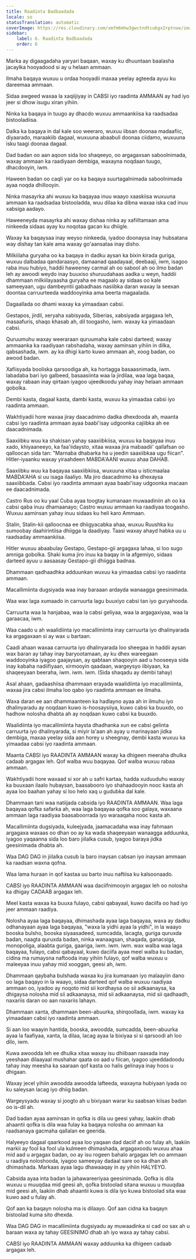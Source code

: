 ```yaml
---
title: Raadinta Badbaadada
locale: so
statusTranslation: automatic
coverImage: https://res.cloudinary.com/xmfm6mhw3gwctndtcubgx2rptnae/image/upload/v1740337243/small_cover_educacion_fundamental_a051170f1c.webp
sidebar:
    label: 6. Raadinta Badbaadada
    order: 6
---
```

Marka ay digaagadaha yaryari baqaan, waxay ku dhuuntaan baalasha jacaylka hooyadood si ay u helaan ammaan.

Ilmaha baqaya wuxuu u ordaa hooyadii maxaa yeelay agteeda ayuu ku dareemaa ammaan.

Sidaa awgeed waxaa la xaqiijiyay in CABSI iyo raadinta AMMAAN ay had iyo jeer si dhow isugu xiran yihiin.

Ninka ka baqaya in tuugo ay dhacdo wuxuu ammaankiisa ka raadsadaa bistooladiisa.

Dalka ka baqaya in dal kale soo weeraro, wuxuu iibsan doonaa madaafiic, diyaarado, maraakiib dagaal, wuxuuna abaabuli doonaa ciidamo, wuxuuna isku taagi doonaa dagaal.

Dad badan oo aan aqoon sida loo shaqeeyo, oo argagaxsan saboolnimada, waxay ammaan ka raadiyaan dembiga, waxayna noqdaan tuugo, dhacdooyin, iwm.

Haween badan oo caqli yar oo ka baqaya suurtagalnimada saboolnimada ayaa noqda dhillooyin.

Ninka masayrka ahi wuxuu ka baqayaa inuu waayo xaaskiisa wuxuuna ammaan ka raadsadaa bistooladda, wuu dilaa ka dibna waxaa iska cad inuu xabsiga aadayo.

Haweeneyda masayrka ahi waxay dishaa ninka ay xafiiltamaan ama ninkeeda sidaas ayay ku noqotaa gacan ku dhiigle.

Waxay ka baqaysaa inay weyso ninkeeda, iyadoo doonaysa inay hubsatana way dishay tan kale ama waxay go'aansataa inay disho.

Milkiilaha guryaha oo ka baqaya in dadku aysan ka bixin kirada guriga, wuxuu dalbadaa qandaraasyo, damaanad qaadayaal, deebaaji, iwm, isagoo raba inuu hubiyo, haddii haweeney carmal ah oo sabool ah oo ilmo badan leh ay awoodi weydo inay buuxiso shuruudahaas aadka u weyn, haddii dhammaan milkiilayaasha guryaha ee magaalo ay sidaas oo kale sameeyaan, ugu dambeyntii gabadhaas nasiibka daran waxay la seexan doontaa carruurteeda waddooyinka ama beerta magaalada.

Dagaallada oo dhami waxay ka yimaadaan cabsi.

Gestapos, jirdil, xeryaha xabisyada, Siberias, xabsiyada argagaxa leh, masaafuris, shaqo khasab ah, dil toogasho, iwm. waxay ka yimaadaan cabsi.

Quruumuhu waxay weeraraan quruumaha kale cabsi darteed; waxay ammaanka ka raadiyaan rabshadaha, waxay aaminsan yihiin in dilka, qabsashada, iwm. ay ka dhigi karto kuwo ammaan ah, xoog badan, oo awood badan.

Xafiisyada booliska qarsoodiga ah, ka hortagga basaasnimada, iwm. labadaba bari iyo galbeed, basaasiinta waa la jirdilaa, waa laga baqaa, waxay rabaan inay qirtaan iyagoo ujeedkoodu yahay inay helaan ammaan gobolka.

Dembi kasta, dagaal kasta, dambi kasta, wuxuu ka yimaadaa cabsi iyo raadinta ammaan.

Wakhtiyadii hore waxaa jiray daacadnimo dadka dhexdooda ah, maanta cabsi iyo raadinta ammaan ayaa baabi'isay udgoonka cajiibka ah ee daacadnimada.

Saaxiibku wuu ka shakisan yahay saaxiibkiisa, wuxuu ka baqayaa inuu xado, khiyaaneeyo, ka faa'iidaysto, xitaa waxaa jira mabaadii' qallafsan oo qalloocan sida tan: "Marnaba dhabarka ha u jeedin saaxiibkaa ugu fiican". Hitler-iyaanku waxay yiraahdeen MABDA'AANI wuxuu ahaa DAHAB.

Saaxiibku wuu ka baqayaa saaxiibkiisa, wuxuuna xitaa u isticmaalaa MABDA'AHA si uu isaga ilaaliyo. Ma jiro daacadnimo ka dhexaysa saaxiibbada. Cabsi iyo raadinta ammaan ayaa baabi'isay udgoonka macaan ee daacadnimada.

Castro Rus oo ku yaal Cuba ayaa toogtay kumanaan muwaadiniin ah oo ka cabsi qaba inuu dhamaanayo; Castro wuxuu ammaan ka raadiyaa toogasho. Wuxuu aaminsan yahay inuu sidaas ku heli karo Ammaan.

Stalin, Stalin-kii qalloocnaa ee dhiigyacabka ahaa, wuxuu Ruushka ku sumoobay daahirintiisa dhiigga la daadiyay. Taasi waxay ahayd habka uu u raadsaday ammaankiisa.

Hitler wuxuu abaabulay Gestapo, Gestapo-gii argagaxa lahaa, si loo sugo amniga gobolka. Shaki kuma jiro inuu ka baqay in la afgemiyo, sidaas darteed ayuu u aasaasay Gestapo-gii dhiigga badnaa.

Dhammaan qadhaadhka adduunkan wuxuu ka yimaadaa cabsi iyo raadinta ammaan.

Macallimiinta dugsiyada waa inay baraaan ardayda wanaagga geesinimada.

Waa wax laga xumaado in carruurta lagu buuxiyo cabsi tan iyo guryahooda.

Carruurta waa la hanjabaa, waa la cabsi geliyaa, waa la argagaxiyaa, waa la garaacaa, iwm.

Waa caado u ah waalidiinta iyo macallimiinta inay carruurta iyo dhalinyarada ka argagaxaan si ay wax u bartaan.

Caadi ahaan waxaa carruurta iyo dhalinyarada loo sheegaa in haddii aysan wax baran ay tahay inay baryootamaan, ay ku dhex wareegaan waddooyinka iyagoo gaajaysan, ay qabtaan shaqooyin aad u hooseeya sida inay kabaha nadiifiyaan, xirmooyin qaadaan, wargeysyo iibiyaan, ka shaqeeyaan beeraha, iwm. iwm. iwm. (Sida shaqadu ay dembi tahay)

Asal ahaan, gadaashiisa dhammaan erayada waalidiinta iyo macallimiinta, waxaa jira cabsi ilmaha loo qabo iyo raadinta ammaan ee ilmaha.

Waxa daran ee aan dhammaanteen ka hadlayno ayaa ah in ilmuhu iyo dhalinyaradu ay noqdaan kuwo is-hoosaysiiya, kuwo cabsi ka buuxdo, oo hadhow nolosha dhabta ah ay noqdaan kuwo cabsi ka buuxdo.

Waalidiinta iyo macallimiinta haysta dhadhanka xun ee cabsi gelinta carruurta iyo dhalinyarada, si miyir la'aan ah ayay u marinayaan jidka dembiga, maxaa yeelay sida aan horey u sheegnay, dembi kasta wuxuu ka yimaadaa cabsi iyo raadinta ammaan.

Maanta CABSI iyo RAADINTA AMMAAN waxay ka dhigeen meeraha dhulka cadaab argagax leh. Qof walba wuu baqayaa. Qof walba wuxuu rabaa ammaan.

Wakhtiyadii hore waxaad si xor ah u safri kartaa, hadda xuduuduhu waxay ka buuxaan ilaalo hubaysan, baasabooro iyo shahaadooyin nooc kasta ah ayaa loo baahan yahay si loo helo xaq u gudubka dal kale.

Dhammaan tani waa natiijada cabsida iyo RAADINTA AMMAAN. Waa laga baqayaa qofka safarka ah, waa laga baqayaa qofka soo galaya, waxaana ammaan laga raadiyaa baasaboorrada iyo waraaqaha nooc kasta ah.

Macallimiinta dugsiyada, kuleejyada, jaamacadaha waa inay fahmaan argagaxa waxaas oo dhan oo ay ka wada shaqeeyaan wanaagga adduunka, iyagoo yaqaanna sida loo baro jiilalka cusub, iyagoo baraya jidka geesinimada dhabta ah.

Waa DAG DAG in jiilalka cusub la baro inaysan cabsan iyo inaysan ammaan ka raadsan waxna qofna.

Waa lama huraan in qof kastaa uu barto inuu naftiisa ku kalsoonaado.

CABSI iyo RAADINTA AMMAAN waa daciifnimooyin argagax leh oo nolosha ka dhigay CADAAB argagax leh.

Meel kasta waxaa ka buuxa fulayo, cabsi qabayaal, kuwo daciifa oo had iyo jeer ammaan raadiya.

Nolosha ayaa laga baqayaa, dhimashada ayaa laga baqayaa, waxa ay dadku odhanayaan ayaa laga baqayaa, "waxa la yidhi ayaa la yidhi", in la waayo booska bulsho, booska siyaasadeed, sumcadda, lacagta, guriga quruxda badan, naagta quruxda badan, ninka wanaagsan, shaqada, ganacsiga, monopoliga, alaabta guriga, gaariga, iwm. iwm. iwm. wax walba waa laga baqayaa, fulayo, cabsi qabayaal, kuwo daciifa ayaa meel walba ku badan, cidina ma rumaysna naftooda inay yihiin fulayo, qof walba wuxuu u maleeyaa inuu yahay mid xooggan, geesi ah, iwm.

Dhammaan qaybaha bulshada waxaa ku jira kumanaan iyo malaayiin dano oo laga baqayo in la waayo, sidaa darteed qof walba wuxuu raadiyaa ammaan oo, iyadoo ay noqoto mid sii kordhaysa oo sii adkaanaysa, ka dhigaysa nolosha mid sii adkaanaysa, mid sii adkaanaysa, mid sii qadhaadh, naxariis daran oo aan naxariis lahayn.

Dhammaan xanta, dhammaan been-abuurka, shirqoollada, iwm. waxay ka yimaadaan cabsi iyo raadinta ammaan.

Si aan loo waayin hantida, booska, awoodda, sumcadda, been-abuurka ayaa la faafiyaa, xanta, la dilaa, lacag ayaa la bixiyaa si si qarsoodi ah loo dilo, iwm.

Kuwa awoodda leh ee dhulka xitaa waxay isu dhiibaan raaxada inay yeeshaan dilaayaal mushahar qaata oo aad u fiican, iyagoo ujeeddadoodu tahay inay meesha ka saaraan qof kasta oo halis gelinaya inay hoos u dhigaan.

Waxay jecel yihiin awoodda awoodda lafteeda, waxayna hubiyaan iyada oo ku saleysan lacag iyo dhiig badan.

Wargeysyadu waxay si joogto ah u bixiyaan warar ku saabsan kiisas badan oo is-dil ah.

Dad badan ayaa aaminsan in qofka is dila uu geesi yahay, laakiin dhab ahaantii qofka is dila waa fulay ka baqaya nolosha oo ammaan ka raadsanaya gacmaha qallalan ee geerida.

Halyeeyo dagaal qaarkood ayaa loo yaqaan dad daciif ah oo fulay ah, laakiin markii ay fool ka fool ula kulmeen dhimashada, argagaxoodu wuxuu ahaa mid aad u argagax badan, oo ay isu rogeen bahalo argagax leh oo ammaan u raadiya noloshooda, iyagoo sameeyay dadaal sare oo ka dhan ah dhimashada. Markaas ayaa lagu dhawaaqay in ay yihiin HALYEYO.

Cabsida ayaa inta badan la jahawareeriyaa geesinimada. Qofka is dila wuxuu u muuqdaa mid geesi ah, qofka bistoolad sitana wuxuu u muuqdaa mid geesi ah, laakiin dhab ahaantii kuwa is dila iyo kuwa bistoolad sita waa kuwo aad u fulay ah.

Qof aan ka baqayn nolosha ma is dilaayo. Qof aan cidna ka baqayn bistoolad kuma sito dhexda.

Waa DAG DAG in macallimiinta dugsiyadu ay muwaadinka si cad oo sax ah u baraan waxa ay tahay GEESINIMO dhab ah iyo waxa ay tahay cabsi.

CABSI iyo RAADINTA AMMAAN waxay adduunka ka dhigeen cadaab argagax leh.

